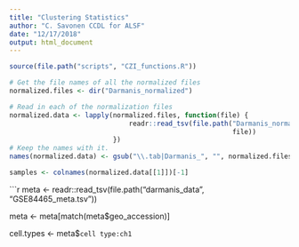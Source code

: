 ```yaml
---
title: "Clustering Statistics"
author: "C. Savonen CCDL for ALSF"
date: "12/17/2018"
output: html_document
---
```


```r
source(file.path("scripts", "CZI_functions.R"))
```

```r
# Get the file names of all the normalized files
normalized.files <- dir("Darmanis_normalized")

# Read in each of the normalization files
normalized.data <- lapply(normalized.files, function(file) {
                              readr::read_tsv(file.path("Darmanis_normalized",
                                                        file))
                          })
# Keep the names with it.
names(normalized.data) <- gsub("\\.tab|Darmanis_", "", normalized.files)
```

```r
samples <- colnames(normalized.data[[1]])[-1]
```

```r
meta <- readr::read_tsv(file.path("darmanis_data", "GSE84465_meta.tsv"))

meta <- meta[match(meta$geo_accession)]

cell.types <- meta$`cell type:ch1`

